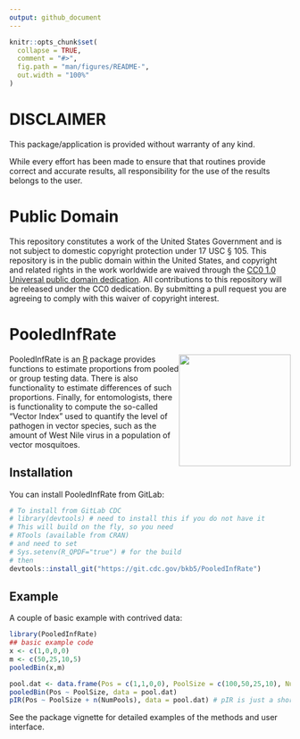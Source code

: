 ```yaml
---
output: github_document
---
```


<!-- README.md is generated from README.Rmd. Please edit that file -->

```r
knitr::opts_chunk$set(
  collapse = TRUE,
  comment = "#>",
  fig.path = "man/figures/README-",
  out.width = "100%"
)
```
# DISCLAIMER

This package/application is provided without warranty of any kind.

While every effort has been made to ensure that that routines provide correct and accurate results, all responsibility for the use of the results belongs to the user.

# Public Domain

This repository constitutes a work of the United States Government and is not subject to domestic copyright protection under 17 USC § 105. This repository is in the public domain within the United States, and copyright and related rights in the work worldwide are waived through the [CC0 1.0 Universal public domain dedication](https://creativecommons.org/publicdomain/zero/1.0/). All contributions to this repository will be released under the CC0 dedication. By submitting a pull request you are agreeing to comply with this waiver of copyright interest.

# PooledInfRate

<img src="PIR.png" width="200" height="200" style="float:right"/>

PooledInfRate is an [R](www.r-project.org) package provides functions to estimate proportions from pooled or group testing data.  There is also functionality to estimate differences of such proportions.  Finally, for entomologists, there is functionality to compute the so-called "Vector Index" used to quantify the level of pathogen in vector species, such as the amount of West Nile virus in a population of vector mosquitoes.

## Installation

You can install PooledInfRate from GitLab:

``` r
# To install from GitLab CDC
# library(devtools) # need to install this if you do not have it
# This will build on the fly, so you need
# RTools (available from CRAN)
# and need to set
# Sys.setenv(R_QPDF="true") # for the build
# then 
devtools::install_git("https://git.cdc.gov/bkb5/PooledInfRate")
```

## Example

A couple of basic example with contrived data:

```r
library(PooledInfRate)
## basic example code
x <- c(1,0,0,0)
m <- c(50,25,10,5)
pooledBin(x,m)

pool.dat <- data.frame(Pos = c(1,1,0,0), PoolSize = c(100,50,25,10), NumPools = c(5,8,2,3))
pooledBin(Pos ~ PoolSize, data = pool.dat)
pIR(Pos ~ PoolSize + n(NumPools), data = pool.dat) # pIR is just a short name for 'pooledBin'
```

See the package vignette for detailed examples of the methods and user interface.


